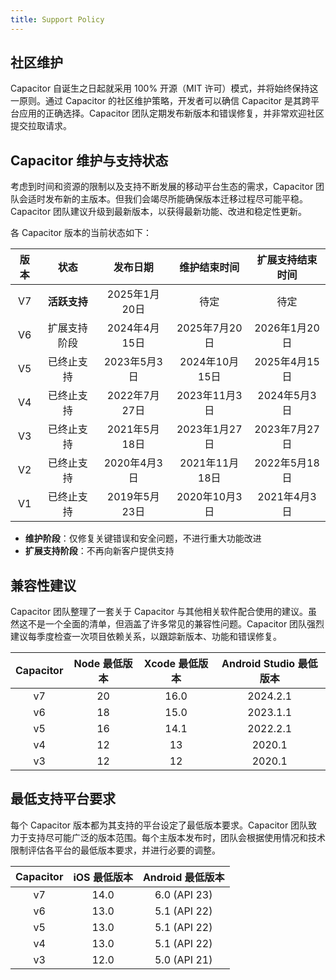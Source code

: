 ```yaml
---
title: Support Policy
---
```


<head>
  <title>应用开发支持政策 - Capacitor</title>
  <meta
    name="description"
    content="Capacitor 自始至终 100% 开源（MIT 许可），未来也将持续如此。阅读我们的支持政策，了解为何开发者认为 Capacitor 是应用开发的正确选择。"
  />
</head>

## 社区维护

Capacitor 自诞生之日起就采用 100% 开源（MIT 许可）模式，并将始终保持这一原则。通过 Capacitor 的社区维护策略，开发者可以确信 Capacitor 是其跨平台应用的正确选择。Capacitor 团队定期发布新版本和错误修复，并非常欢迎社区提交拉取请求。

## Capacitor 维护与支持状态

考虑到时间和资源的限制以及支持不断发展的移动平台生态的需求，Capacitor 团队会适时发布新的主版本。但我们会竭尽所能确保版本迁移过程尽可能平稳。Capacitor 团队建议升级到最新版本，以获得最新功能、改进和稳定性更新。

各 Capacitor 版本的当前状态如下：

| 版本 |      状态       |    发布日期    |   维护结束时间   |  扩展支持结束时间  |
| :--: | :-------------: | :------------: | :--------------: | :---------------: |
|  V7  |   **活跃支持**  | 2025年1月20日  |       待定       |       待定        |
|  V6  |  扩展支持阶段   | 2024年4月15日  |   2025年7月20日  |   2026年1月20日   |
|  V5  |  已终止支持  |  2023年5月3日  |  2024年10月15日  |   2025年4月15日   |
|  V4  |  已终止支持  | 2022年7月27日  |  2023年11月3日   |   2024年5月3日    |
|  V3  |  已终止支持  | 2021年5月18日  |  2023年1月27日   |   2023年7月27日   |
|  V2  |  已终止支持  | 2020年4月3日   |  2021年11月18日  |   2022年5月18日   |
|  V1  |  已终止支持  | 2019年5月23日  |  2020年10月3日   |   2021年4月3日    |

- **维护阶段**：仅修复关键错误和安全问题，不进行重大功能改进
- **扩展支持阶段**：不再向新客户提供支持

## 兼容性建议

Capacitor 团队整理了一套关于 Capacitor 与其他相关软件配合使用的建议。虽然这不是一个全面的清单，但涵盖了许多常见的兼容性问题。Capacitor 团队强烈建议每季度检查一次项目依赖关系，以跟踪新版本、功能和错误修复。

| Capacitor | Node 最低版本 | Xcode 最低版本 | Android Studio 最低版本 |
| :-------: | :-----------: | :------------: | :---------------------: |
|    v7     |      20       |      16.0      |         2024.2.1        |
|    v6     |      18       |      15.0      |         2023.1.1        |
|    v5     |      16       |      14.1      |         2022.2.1        |
|    v4     |      12       |       13       |          2020.1         |
|    v3     |      12       |       12       |          2020.1         |

## 最低支持平台要求

每个 Capacitor 版本都为其支持的平台设定了最低版本要求。Capacitor 团队致力于支持尽可能广泛的版本范围。每个主版本发布时，团队会根据使用情况和技术限制评估各平台的最低版本要求，并进行必要的调整。

| Capacitor | iOS 最低版本 | Android 最低版本 |
| :-------: | :----------: | :--------------: |
|    v7     |     14.0     |   6.0 (API 23)   |
|    v6     |     13.0     |   5.1 (API 22)   |
|    v5     |     13.0     |   5.1 (API 22)   |
|    v4     |     13.0     |   5.1 (API 22)   |
|    v3     |     12.0     |   5.0 (API 21)   |
